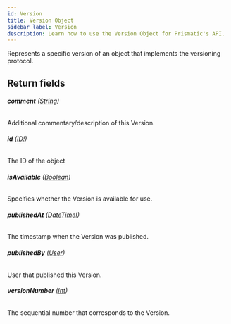 ```yaml
---
id: Version
title: Version Object
sidebar_label: Version
description: Learn how to use the Version Object for Prismatic's API.
---
```


Represents a specific version of an object that implements the  versioning protocol.

## Return fields

###### <b>comment</b> ([String](api/schema/scalar/String.mdx))

Additional commentary/description of this Version.

###### <b>id</b> ([ID!](api/schema/scalar/ID.mdx))

The ID of the object

###### <b>isAvailable</b> ([Boolean](api/schema/scalar/Boolean.mdx))

Specifies whether the Version is available for use.

###### <b>publishedAt</b> ([DateTime!](api/schema/scalar/DateTime.mdx))

The timestamp when the Version was published.

###### <b>publishedBy</b> ([User](api/schema/object/User.mdx))

User that published this Version.

###### <b>versionNumber</b> ([Int](api/schema/scalar/Int.mdx))

The sequential number that corresponds to the Version.
